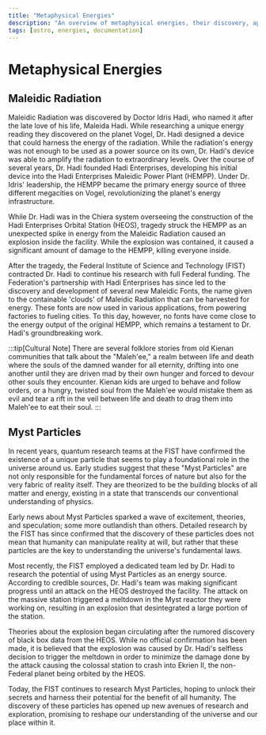 ```yaml
---
title: "Metaphysical Energies"
description: "An overview of metaphysical energies, their discovery, applications, and cultural significance."
tags: [astro, energies, documentation]
---
```


# Metaphysical Energies

## Maleidic Radiation

Maleidic Radiation was discovered by Doctor Idris Hadi, who named it after the late love of his life, Maleida Hadi. While researching a unique energy reading they discovered on the planet Vogel, Dr. Hadi designed a device that could harness the energy of the radiation. While the radiation's energy was not enough to be used as a power source on its own, Dr. Hadi's device was able to amplify the radiation to extraordinary levels. Over the course of several years, Dr. Hadi founded Hadi Enterprises, developing his initial device into the Hadi Enterprises Maleidic Power Plant (HEMPP). Under Dr. Idris' leadership, the HEMPP became the primary energy source of three different megacities on Vogel, revolutionizing the planet's energy infrastructure.

While Dr. Hadi was in the Chiera system overseeing the construction of the Hadi Enterprises Orbital Station (HEOS), tragedy struck the HEMPP as an unexpected spike in energy from the Maleidic Radiation caused an explosion inside the facility. While the explosion was contained, it caused a significant amount of damage to the HEMPP, killing everyone inside.

After the tragedy, the Federal Institute of Science and Technology (FIST) contracted Dr. Hadi to continue his research with full Federal funding. The Federation's partnership with Hadi Enterprises has since led to the discovery and development of several new Maleidic Fonts, the name given to the containable 'clouds' of Maleidic Radiation that can be harvested for energy. These fonts are now used in various applications, from powering factories to fueling cities. To this day, however, no fonts have come close to the energy output of the original HEMPP, which remains a testament to Dr. Hadi's groundbreaking work.

:::tip[Cultural Note]
There are several folklore stories from old Kienan communities that talk about the "Maleh'ee," a realm between life and death where the souls of the damned wander for all eternity, drifting into one another until they are driven mad by their own hunger and forced to devour other souls they encounter. Kienan kids are urged to behave and follow orders, or a hungry, twisted soul from the Maleh'ee would mistake them as evil and tear a rift in the veil between life and death to drag them into Maleh'ee to eat their soul.
:::

## Myst Particles

In recent years, quantum research teams at the FIST have confirmed the existence of a unique particle that seems to play a foundational role in the universe around us. Early studies suggest that these "Myst Particles" are not only responsible for the fundamental forces of nature but also for the very fabric of reality itself. They are theorized to be the building blocks of all matter and energy, existing in a state that transcends our conventional understanding of physics.

Early news about Myst Particles sparked a wave of excitement, theories, and speculation; some more outlandish than others. Detailed research by the FIST has since confirmed that the discovery of these particles does not mean that humanity can manipulate reality at will, but rather that these particles are the key to understanding the universe's fundamental laws. 

Most recently, the FIST employed a dedicated team led by Dr. Hadi to research the potential of using Myst Particles as an energy source. According to credible sources, Dr. Hadi's team was making significant progress until an attack on the HEOS destroyed the facility. The attack on the massive station triggered a meltdown in the Myst reactor they were working on, resulting in an explosion that desintegrated a large portion of the station.

Theories about the explosion began circulating after the rumored discovery of black box data from the HEOS. While no official confirmation has been made, it is believed that the explosion was caused by Dr. Hadi's selfless decision to trigger the meltdown in order to minimize the damage done by the attack causing the colossal station to crash into Ekrien II, the non-Federal planet being orbited by the HEOS.

Today, the FIST continues to research Myst Particles, hoping to unlock their secrets and harness their potential for the benefit of all humanity. The discovery of these particles has opened up new avenues of research and exploration, promising to reshape our understanding of the universe and our place within it.